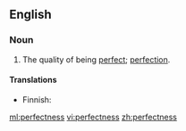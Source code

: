 ==English==

===Noun===
{{en-noun|-|es}}

# The quality of being [[perfect]]; [[perfection]].

====Translations====
{{trans-top|quality of being perfect}}
* Finnish: {{t+|fi|täydellisyys}}
{{trans-mid}}
{{trans-bottom}}

[[ml:perfectness]]
[[vi:perfectness]]
[[zh:perfectness]]